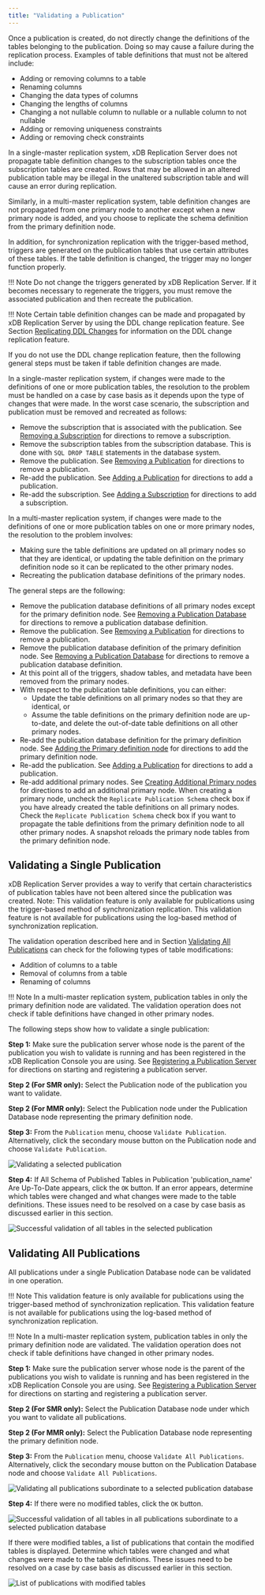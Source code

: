 ```yaml
---
title: "Validating a Publication"
---
```


<div id="validating_publication" class="registered_link"></div>

Once a publication is created, do not directly change the definitions of the tables belonging to the publication. Doing so may cause a failure during the replication process. Examples of table definitions that must not be altered include:

-   Adding or removing columns to a table
-   Renaming columns
-   Changing the data types of columns
-   Changing the lengths of columns
-   Changing a not nullable column to nullable or a nullable column to not nullable
-   Adding or removing uniqueness constraints
-   Adding or removing check constraints

In a single-master replication system, xDB Replication Server does not propagate table definition changes to the subscription tables once the subscription tables are created. Rows that may be allowed in an altered publication table may be illegal in the unaltered subscription table and will cause an error during replication.

Similarly, in a multi-master replication system, table definition changes are not propagated from one primary node to another except when a new primary node is added, and you choose to replicate the schema definition from the primary definition node.

In addition, for synchronization replication with the trigger-based method, triggers are generated on the publication tables that use certain attributes of these tables. If the table definition is changed, the trigger may no longer function properly.

!!! Note
    Do not change the triggers generated by xDB Replication Server. If it becomes necessary to regenerate the triggers, you must remove the associated publication and then recreate the publication.

!!! Note
    Certain table definition changes can be made and propagated by xDB Replication Server by using the DDL change replication feature. See Section [Replicating DDL Changes](../08_replicating_ddl_changes/#replicating_ddl_changes) for information on the DDL change replication feature.

If you do not use the DDL change replication feature, then the following general steps must be taken if table definition changes are made.

In a single-master replication system, if changes were made to the definitions of one or more publication tables, the resolution to the problem must be handled on a case by case basis as it depends upon the type of changes that were made. In the worst case scenario, the subscription and publication must be removed and recreated as follows:

-   Remove the subscription that is associated with the publication. See [Removing a Subscription](../../05_smr_operation/05_managing_subscription/05_removing_subscription/#removing_subscription) for directions to remove a subscription.
-   Remove the subscription tables from the subscription database. This is done with `SQL DROP TABLE` statements in the database system.
-   Remove the publication. See [Removing a Publication](06_removing_pub/#removing_pub) for directions to remove a publication.
-   Re-add the publication. See [Adding a Publication](../../05_smr_operation/02_creating_publication/03_adding_publication/#adding_publication) for directions to add a publication.
-   Re-add the subscription. See [Adding a Subscription](../../05_smr_operation/03_creating_subscription/03_adding_subscription/#adding_subscription) for directions to add a subscription.

In a multi-master replication system, if changes were made to the definitions of one or more publication tables on one or more primary nodes, the resolution to the problem involves:

-   Making sure the table definitions are updated on all primary nodes so that they are identical, or updating the table definition on the primary definition node so it can be replicated to the other primary nodes.
-   Recreating the publication database definitions of the primary nodes.

The general steps are the following:

-   Remove the publication database definitions of all primary nodes except for the primary definition node. See [Removing a Publication Database](07_removing_pub_database/#removing_pub_database) for directions to remove a publication database definition.
-   Remove the publication. See [Removing a Publication](06_removing_pub/#removing_pub) for directions to remove a publication.
-   Remove the publication database definition of the primary definition node. See [Removing a Publication Database](07_removing_pub_database/#removing_pub_database) for directions to remove a publication database definition.
-   At this point all of the triggers, shadow tables, and metadata have been removed from the primary nodes.
-   With respect to the publication table definitions, you can either: 
    - Update the table definitions on all primary nodes so that they are identical, or 
    - Assume the table definitions on the primary definition node are up-to-date, and delete the out-of-date table definitions on all other primary nodes.
-   Re-add the publication database definition for the primary definition node. See [Adding the Primary definition node](../../06_mmr_operation/02_creating_publication_mmr/#adding_pdn) for directions to add the primary definition node.
-   Re-add the publication. See [Adding a Publication](../../06_mmr_operation/02_creating_publication_mmr/#add_pub_mmr) for directions to add a publication.
-   Re-add additional primary nodes. See [Creating Additional Primary nodes](../../06_mmr_operation/03_creating_primary_nodes/#creating_primary_nodes) for directions to add an additional primary node. When creating a primary node, uncheck the `Replicate Publication Schema` check box if you have already created the table definitions on all primary nodes. Check the `Replicate Publication Schema` check box if you want to propagate the table definitions from the primary definition node to all other primary nodes. A snapshot reloads the primary node tables from the primary definition node.

## Validating a Single Publication

xDB Replication Server provides a way to verify that certain characteristics of publication tables have not been altered since the publication was created. Note: This validation feature is only available for publications using the trigger-based method of synchronization replication. This validation feature is not available for publications using the log-based method of synchronization replication.

The validation operation described here and in Section [Validating All Publications](#validate_all_pub) can check for the following types of table modifications:

-   Addition of columns to a table
-   Removal of columns from a table
-   Renaming of columns

!!! Note
    In a multi-master replication system, publication tables in only the primary definition node are validated. The validation operation does not check if table definitions have changed in other primary nodes.

The following steps show how to validate a single publication:

**Step 1:** Make sure the publication server whose node is the parent of the publication you wish to validate is running and has been registered in the xDB Replication Console you are using. See [Registering a Publication Server](../../05_smr_operation/02_creating_publication/01_registering_publication_server/#registering_publication_server) for directions on starting and registering a publication server.

**Step 2 (For SMR only):** Select the Publication node of the publication you want to validate.

**Step 2 (For MMR only):** Select the Publication node under the Publication Database node representing the primary definition node.

**Step 3:** From the `Publication` menu, choose `Validate Publication`. Alternatively, click the secondary mouse button on the Publication node and choose `Validate Publication`.

![Validating a selected publication](../../images/image263.png)

**Step 4:** If All Schema of Published Tables in Publication 'publication_name' Are Up-To-Date appears, click the `OK` button. If an error appears, determine which tables were changed and what changes were made to the table definitions. These issues need to be resolved on a case by case basis as discussed earlier in this section.

![Successful validation of all tables in the selected publication](../../images/image264.png)

<div id="validate_all_pub" class="registered_link"></div>

## Validating All Publications

All publications under a single Publication Database node can be validated in one operation.

!!! Note
    This validation feature is only available for publications using the trigger-based method of synchronization replication. This validation feature is not available for publications using the log-based method of synchronization replication.

!!! Note
    In a multi-master replication system, publication tables in only the primary definition node are validated. The validation operation does not check if table definitions have changed in other primary nodes.

**Step 1:** Make sure the publication server whose node is the parent of the publications you wish to validate is running and has been registered in the xDB Replication Console you are using. See [Registering a Publication Server](../../05_smr_operation/02_creating_publication/01_registering_publication_server/#registering_publication_server) for directions on starting and registering a publication server.

**Step 2 (For SMR only):** Select the Publication Database node under which you want to validate all publications.

**Step 2 (For MMR only):** Select the Publication Database node representing the primary definition node.

**Step 3:** From the `Publication` menu, choose `Validate All Publications`. Alternatively, click the secondary mouse button on the Publication Database node and choose `Validate All Publications`.

![Validating all publications subordinate to a selected publication database](../../images/image265.png)

**Step 4:** If there were no modified tables, click the `OK` button.

![Successful validation of all tables in all publications subordinate to a selected publication database](../../images/image266.png)

If there were modified tables, a list of publications that contain the modified tables is displayed. Determine which tables were changed and what changes were made to the table definitions. These issues need to be resolved on a case by case basis as discussed earlier in this section.

![List of publications with modified tables](../../images/image267.png)
